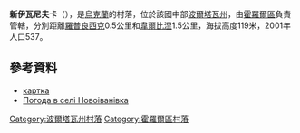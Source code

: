 {{coord|49|43|51|N|33|27|6|E|scale:100000_region:UA|display=title}}

'''新伊瓦尼夫卡'''（{{lang-uk|Новоіванівка}}），是[[烏克蘭|烏克蘭]]的村落，位於該國中部[[波爾塔瓦州|波爾塔瓦州]]，由[[霍羅爾區|霍羅爾區]]負責管轄，分別距離[[羅普良西克|羅普良西克]]0.5公里和[[韋爾比涅|韋爾比涅]]1.5公里，海拔高度119米，2001年人口537。

==參考資料==
* [http://gska2.rada.gov.ua/pls/z7502/A005?rdat1=25.04.2009&rf7571=26797 картка]{{dead link|date=2018年3月 |bot=InternetArchiveBot |fix-attempted=yes }}
* [http://weather.in.ua/ua/poltavskaja/17616 Погода в селі Новоіванівка] {{Wayback|url=http://weather.in.ua/ua/poltavskaja/17616 |date=20111220062208 }}

{{DEFAULTSORT:Новоіванівка}}
[[Category:波爾塔瓦州村落|Category:波爾塔瓦州村落]]
[[Category:霍羅爾區村落|Category:霍羅爾區村落]]


{{Poltava-geo-stub}}